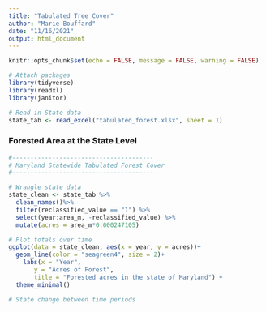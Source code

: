 ```yaml
---
title: "Tabulated Tree Cover"
author: "Marie Bouffard"
date: "11/16/2021"
output: html_document
---
```


```r
knitr::opts_chunk$set(echo = FALSE, message = FALSE, warning = FALSE)
```

```r
# Attach packages
library(tidyverse)
library(readxl)
library(janitor)

# Read in State data
state_tab <- read_excel("tabulated_forest.xlsx", sheet = 1)

```
### Forested Area at the State Level
```r
#---------------------------------------
# Maryland Statewide Tabulated Forest Cover
#---------------------------------------

# Wrangle state data
state_clean <- state_tab %>% 
  clean_names()%>% 
  filter(reclassified_value == "1") %>%
  select(year:area_m, -reclassified_value) %>% 
  mutate(acres = area_m*0.000247105)

# Plot totals over time
ggplot(data = state_clean, aes(x = year, y = acres))+
  geom_line(color = "seagreen4", size = 2)+
    labs(x = "Year",
       y = "Acres of Forest",
       title = "Forested acres in the state of Maryland") +
  theme_minimal()

# State change between time periods


```


